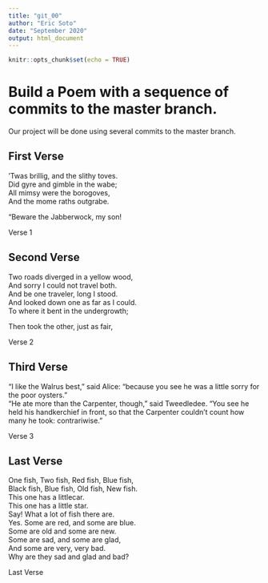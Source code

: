 ```yaml
---
title: "git_00"
author: "Eric Soto"
date: "September 2020"
output: html_document
---
```


```r
knitr::opts_chunk$set(echo = TRUE)
```
# Build a Poem with a sequence of commits to the master branch.
Our project will be done using several commits to the master branch.
<!-- Do not modify or change any text in "!--" bracketed areas such as this --- these are instructions to
you, if you change any of this the git program will notice it and compromise your git merging strategy !-->

## First Verse 
<!--Put the first five lines of a poem by Lewis Carrol in this section!-->

’Twas brillig, and the slithy toves.  
Did gyre and gimble in the wabe;  
All mimsy were the borogoves,  
And the mome raths outgrabe.  
  
“Beware the Jabberwock, my son!  
  
Verse 1  

## Second Verse
<!--Put the first five lines of a poem by Robert Frost here!-->

Two roads diverged in a yellow wood,    
And sorry I could not travel both.   
And be one traveler, long I stood.   
And looked down one as far as I could.   
To where it bent in the undergrowth;   
   
Then took the other, just as fair,  

 Verse 2
 
## Third Verse
<!--Put the first two verses of The Walrus and the Carpenter here!-->

"I like the Walrus best," said Alice: "because you see he was a little sorry for the poor oysters."   
"He ate more than the Carpenter, though," said Tweedledee. "You see he held his handkerchief in front, so that the Carpenter couldn't count how many he took: contrariwise."    
   
Verse 3

## Last Verse
<!--Put a short poem of your choice 8-20 lines,here!-->

One fish, Two fish, Red fish, Blue fish,   
Black fish, Blue fish, Old fish, New fish.   
This one has a littlecar.   
This one has a little star.  
Say! What a lot of fish there are.  
Yes. Some are red, and some are blue.  
Some are old and some are new.  
Some are sad, and some are glad,  
And some are very, very bad.  
Why are they sad and glad and bad?  
  
Last Verse   
